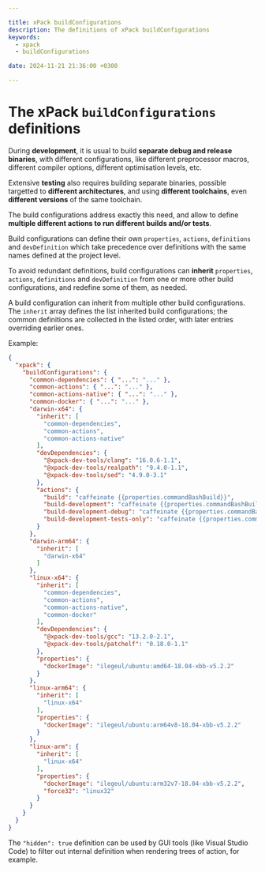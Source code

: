 ```yaml
---

title: xPack buildConfigurations
description: The definitions of xPack buildConfigurations
keywords:
  - xpack
  - buildConfigurations

date: 2024-11-21 21:36:00 +0300

---
```


# The xPack `buildConfigurations` definitions

During **development**, it is usual to build **separate debug and release
binaries**, with different configurations, like different preprocessor
macros, different compiler options, different optimisation levels, etc.

Extensive **testing** also requires building separate binaries, possible
targetted to **different architectures**, and using **different toolchains**,
even **different versions** of the same toolchain.

The build configurations address exactly this need, and allow to define
**multiple different actions to run different builds and/or tests**.

Build configurations can define their own `properties`, `actions`,
`definitions` and `devDefinition`
which take precedence over definitions with the same names defined at
the project level.

To avoid redundant definitions, build configurations can **inherit**
`properties`, `actions`, `definitions` and `devDefinition`
from one or more other build configurations,
and redefine some of them, as needed.

A build configuration can inherit from multiple other build configurations.
The `inherit` array defines the list inherited build configurations;
the common definitions are collected in the listed order, with later
entries overriding earlier ones.

Example:

```json {8,26,31,46,54}
{
  "xpack": {
    "buildConfigurations": {
      "common-dependencies": { "...": "..." },
      "common-actions": { "...": "..." },
      "common-actions-native": { "...": "..." },
      "common-docker": { "...": "..." },
      "darwin-x64": {
        "inherit": [
          "common-dependencies",
          "common-actions",
          "common-actions-native"
        ],
        "devDependencies": {
          "@xpack-dev-tools/clang": "16.0.6-1.1",
          "@xpack-dev-tools/realpath": "9.4.0-1.1",
          "@xpack-dev-tools/sed": "4.9.0-3.1"
        },
        "actions": {
          "build": "caffeinate {{properties.commandBashBuild}}",
          "build-development": "caffeinate {{properties.commandBashBuild}} --develop",
          "build-development-debug": "caffeinate {{properties.commandBashBuild}} --develop --debug",
          "build-development-tests-only": "caffeinate {{properties.commandBashBuild}} --develop --tests-only"
        }
      },
      "darwin-arm64": {
        "inherit": [
          "darwin-x64"
        ]
      },
      "linux-x64": {
        "inherit": [
          "common-dependencies",
          "common-actions",
          "common-actions-native",
          "common-docker"
        ],
        "devDependencies": {
          "@xpack-dev-tools/gcc": "13.2.0-2.1",
          "@xpack-dev-tools/patchelf": "0.18.0-1.1"
        },
        "properties": {
          "dockerImage": "ilegeul/ubuntu:amd64-18.04-xbb-v5.2.2"
        }
      },
      "linux-arm64": {
        "inherit": [
          "linux-x64"
        ],
        "properties": {
          "dockerImage": "ilegeul/ubuntu:arm64v8-18.04-xbb-v5.2.2"
        }
      },
      "linux-arm": {
        "inherit": [
          "linux-x64"
        ],
        "properties": {
          "dockerImage": "ilegeul/ubuntu:arm32v7-18.04-xbb-v5.2.2",
          "force32": "linux32"
        }
      }
    }
  }
}
```

The `"hidden": true` definition can be used by GUI tools
(like Visual Studio Code) to filter out
internal definition when rendering trees of action, for example.
